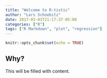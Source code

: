 ```yaml
---
title: "Welcome to R-tistic"
author: "Lars Schoebitz"
date: 2017-03-01T21:17:37-05:00
categories: ["R"]
tags: ["R Markdown", "plot", "regression"]
---
```


```r
knitr::opts_chunk$set(echo = TRUE)
```

## Why?

This will be filled with content.


